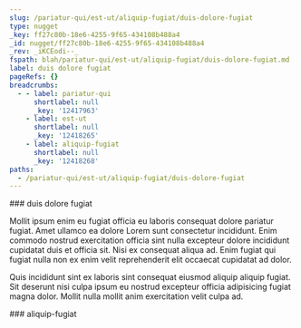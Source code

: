```yaml
---
slug: /pariatur-qui/est-ut/aliquip-fugiat/duis-dolore-fugiat
type: nugget
_key: ff27c80b-18e6-4255-9f65-434108b488a4
_id: nugget/ff27c80b-18e6-4255-9f65-434108b488a4
_rev: _iKCEodi--_
fspath: blah/pariatur-qui/est-ut/aliquip-fugiat/duis-dolore-fugiat.md
label: duis dolore fugiat
pageRefs: {}
breadcrumbs:
  - - label: pariatur-qui
      shortlabel: null
      _key: '12417963'
    - label: est-ut
      shortlabel: null
      _key: '12418265'
    - label: aliquip-fugiat
      shortlabel: null
      _key: '12418268'
paths:
  - /pariatur-qui/est-ut/aliquip-fugiat/duis-dolore-fugiat
---
```


<NuggetArea>
<Nugget slug="/pariatur-qui/est-ut/aliquip-fugiat/duis-dolore-fugiat" type="nugget" _key="ff27c80b-18e6-4255-9f65-434108b488a4" _id="nugget/ff27c80b-18e6-4255-9f65-434108b488a4" _rev="_iKCEodi--_" fspath="blah/pariatur-qui/est-ut/aliquip-fugiat/duis-dolore-fugiat.md" label="duis dolore fugiat" paths="/pariatur-qui/est-ut/aliquip-fugiat/duis-dolore-fugiat">
<NuggetBody>
### duis dolore fugiat

Mollit ipsum enim eu fugiat officia eu laboris consequat dolore pariatur fugiat. Amet ullamco ea dolore Lorem sunt consectetur incididunt. Enim commodo nostrud exercitation officia sint nulla excepteur dolore incididunt cupidatat duis et officia sit. Nisi ex consequat aliqua ad. Enim fugiat qui fugiat nulla non ex enim velit reprehenderit elit occaecat cupidatat ad dolor.

Quis incididunt sint ex laboris sint consequat eiusmod aliquip aliquip fugiat. Sit deserunt nisi culpa ipsum eu nostrud excepteur officia adipisicing fugiat magna dolor. Mollit nulla mollit anim exercitation velit culpa ad.

</NuggetBody>
<Breadcrumbs>
<Crumbs>
<Crumb _key="12417963" label="pariatur-qui" /><Crumb _key="12418265" label="est-ut" /><Crumb _key="12418268" label="aliquip-fugiat" />
</Crumbs>
</Breadcrumbs>
</Nugget>

<NuggetsInbound>
</NuggetsInbound>
<NuggetsOutbound>
</NuggetsOutbound>
</NuggetArea>
<PassagesInbound>
<Passage direction="inbound" type="passage" _key="12418268" _id="passage/12418268" _rev="_iKCEodi---" label="aliquip-fugiat" passage="aliquip-fugiat" fspath="blah/pariatur-qui/est-ut/aliquip-fugiat" paths="/pariatur-qui/est-ut/aliquip-fugiat" slug="/pariatur-qui/est-ut/aliquip-fugiat">
<NuggetBody>
### aliquip-fugiat

</NuggetBody>
<Breadcrumbs>
<Crumbs>
<Crumb _key="12417963" label="pariatur-qui" /><Crumb _key="12418265" label="est-ut" />
</Crumbs>
</Breadcrumbs>
</Passage>

</PassagesInbound>
<PassagesOutbound>
</PassagesOutbound>